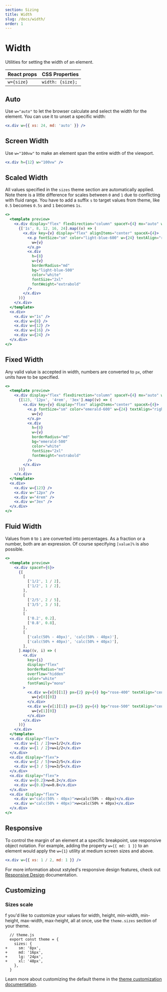 ```yaml
---
section: Sizing
title: Width
slug: /docs/width/
order: 1
---
```


# Width

Utilities for setting the width of an element.

<carbon-ad />

| React props | CSS Properties   |
| ----------- | ---------------- |
| `w={size}`  | `width: {size};` |

## Auto

Use `w="auto"` to let the browser calculate and select the width for the element. You can use it to unset a specific width:

```jsx
<x.div w={{ xs: 24, md: 'auto' }} />
```

## Screen Width

Use `w="100vw"` to make an element span the entire width of the viewport.

```jsx
<x.div h={12} w="100vw" />
```

## Scaled Width

All values specified in the `sizes` theme section are automatically applied. Note there is a little difference for scales between `0` and `1` due to conflicting with fluid range. You have to add a suffix `s` to target values from theme, like `0.5` becomes `0.5s` and `1` becomes `1s`.

```jsx preview color=light-blue
<>
  <template preview>
    <x.div display="flex" flexDirection="column" spaceY={4} mx="auto" w={64}>
      {['1s', 8, 12, 16, 24].map((v) => (
        <x.div key={v} display="flex" alignItems="center" spaceX={4}>
          <x.p fontSize="sm" color="light-blue-600" w={24} textAlign="right">
            w={v}
          </x.p>
          <x.div
            h={8}
            w={v}
            borderRadius="md"
            bg="light-blue-500"
            color="white"
            fontSize="2xl"
            fontWeight="extrabold"
          />
        </x.div>
      ))}
    </x.div>
  </template>
  <x.div>
    <x.div w="1s" />
    <x.div w={8} />
    <x.div w={12} />
    <x.div w={16} />
    <x.div w={24} />
  </x.div>
</>
```

## Fixed Width

Any valid value is accepted in width, numbers are converted to `px`, other units have to be specified.

```jsx preview color=emerald
<>
  <template preview>
    <x.div display="flex" flexDirection="column" spaceY={4} mx="auto" w={64}>
      {[123, '12px', '4rem', '3ex'].map((v) => (
        <x.div key={v} display="flex" alignItems="center" spaceX={4}>
          <x.p fontSize="sm" color="emerald-600" w={24} textAlign="right">
            w={v}
          </x.p>
          <x.div
            h={8}
            w={v}
            borderRadius="md"
            bg="emerald-500"
            color="white"
            fontSize="2xl"
            fontWeight="extrabold"
          />
        </x.div>
      ))}
    </x.div>
  </template>
  <x.div>
    <x.div w={123} />
    <x.div w="12px" />
    <x.div w="4rem" />
    <x.div w="3ex" />
  </x.div>
</>
```

## Fluid Width

Values from `0` to `1` are converted into percentages. As a fraction or a number, both are an expression. Of course specifying `[value]%` is also possible.

```jsx preview color=rose
<>
  <template preview>
    <x.div spaceY={6}>
      {[
        [
          ['1/2', 1 / 2],
          ['1/2', 1 / 2],
        ],
        [
          ['2/5', 2 / 5],
          ['3/5', 3 / 5],
        ],
        [
          ['0.2', 0.2],
          ['0.8', 0.8],
        ],
        [
          ['calc(50% - 40px)', 'calc(50% - 40px)'],
          ['calc(50% + 40px)', 'calc(50% + 40px)'],
        ],
      ].map((v, i) => (
        <x.div
          key={i}
          display="flex"
          borderRadius="md"
          overflow="hidden"
          color="white"
          fontFamily="mono"
        >
          <x.div w={v[0][1]} px={2} py={4} bg="rose-400" textAlign="center">
            w={v[0][0]}
          </x.div>
          <x.div w={v[1][1]} px={2} py={4} bg="rose-500" textAlign="center">
            w={v[1][0]}
          </x.div>
        </x.div>
      ))}
    </x.div>
  </template>
  <x.div display="flex">
    <x.div w={1 / 2}>w=1/2</x.div>
    <x.div w={1 / 2}>w=1/2</x.div>
  </x.div>
  <x.div display="flex">
    <x.div w={2 / 5}>w=2/5</x.div>
    <x.div w={3 / 5}>w=3/5</x.div>
  </x.div>
  <x.div display="flex">
    <x.div w={0.2}>w=0.2</x.div>
    <x.div w={0.8}>w=0.8</x.div>
  </x.div>
  <x.div display="flex">
    <x.div w="calc(50% - 40px)">w=calc(50% - 40px)</x.div>
    <x.div w="calc(50% + 40px)">w=calc(50% + 40px)</x.div>
  </x.div>
</>
```

## Responsive

To control the margin of an element at a specific breakpoint, use responsive object notation. For example, adding the property `w={{ md: 1 }}` to an element would apply the `w={1}` utility at medium screen sizes and above.

```jsx
<x.div w={{ xs: 1 / 2, md: 1 }} />
```

For more information about xstyled's responsive design features, check out [Responsive Design](/docs/responsive-design/) documentation.

## Customizing

### Sizes scale

f you'd like to customize your values for width, height, min-width, min-height, max-width, max-height, all at once, use the `theme.sizes` section of your theme.

```diffjs
  // theme.js
  export const theme = {
    sizes: {
+     sm: '8px',
+     md: '16px',
+     lg: '24px',
+     xl: '48px',
    },
  }
```

Learn more about customizing the default theme in the [theme customization documentation](/docs/theme/).
